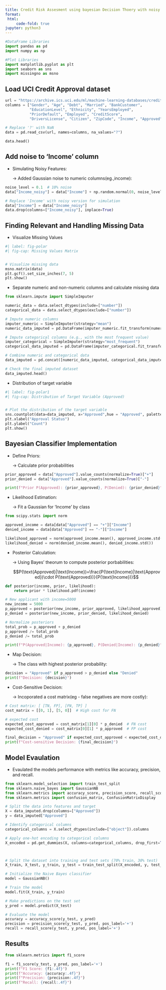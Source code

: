 ```yaml
---
title: Credit Risk Assesment using bayesian Decision Thoery with noisy Financial Data 
format:
 html:
     code-fold: true
jupyter: python3
---
```


```python
#DataFrame Libraries
import pandas as pd
import numpy as np

#Plot Libraries
import matplotlib.pyplot as plt
import seaborn as sns
import missingno as msno

```

## Load UCI Credit Approval dataset

```python

url = "https://archive.ics.uci.edu/ml/machine-learning-databases/credit-screening/crx.data"
columns = ["Gender", "Age", "Debt", "Married", "BankCustomer", 
           "EducationLevel", "Ethnicity", "YearsEmployed", 
           "PriorDefault", "Employed", "CreditScore", 
           "DriversLicense", "Citizen", "ZipCode", "Income", "Approved"]

# Replace '?' with NaN
data = pd.read_csv(url, names=columns, na_values="?")

data.head()
```

## Add noise to 'Income' column

- Simulating Noisy Features:

  → Added Gaussian noise to numeric columns(eg.,income):

```python

noise_level = 0.1  # 10% noise
data["Income_noisy"] = data["Income"] + np.random.normal(0, noise_level * data["Income"].std(), len(data))

# Replace 'Income' with noisy version for simulation
data["Income"] = data["Income_noisy"]
data.drop(columns=["Income_noisy"], inplace=True)
```

## Finding Relevant and Handling Missing Data 

- Visualize Missing Values

```python
#| label: fig-polar
#| fig-cap: Missing Values Matrix


# Visualize missing data
msno.matrix(data)
plt.gcf().set_size_inches(7, 5)
plt.show()
```

- Separate numeric and non-numeric columns and calculate missing data

```python
from sklearn.impute import SimpleImputer

numeric_data = data.select_dtypes(include=["number"])
categorical_data = data.select_dtypes(exclude=["number"])

# Impute numeric columns
imputer_numeric = SimpleImputer(strategy="mean")
numeric_data_imputed = pd.DataFrame(imputer_numeric.fit_transform(numeric_data), columns=numeric_data.columns)

# Impute categorical columns (e.g., with the most frequent value)
imputer_categorical = SimpleImputer(strategy="most_frequent")
categorical_data_imputed = pd.DataFrame(imputer_categorical.fit_transform(categorical_data), columns=categorical_data.columns)

# Combine numeric and categorical data
data_imputed = pd.concat([numeric_data_imputed, categorical_data_imputed], axis=1)

# Check the final imputed dataset
data_imputed.head()
```

- Distribution of target variable

```python
#| label: fig-polar1
#| fig-cap: Distribution of Target Variable (Approved) 


# Plot the distribution of the target variable
sns.countplot(data=data_imputed, x="Approved",hue = "Approved", palette="viridis")
plt.xlabel("Approval Status")
plt.ylabel("Count")
plt.show()
```

## Bayesian Classifier Implementation 

- Define Priors: 

  → Calculate prior probabilities

```python
prior_approved = data["Approved"].value_counts(normalize=True)["+"]
prior_denied = data["Approved"].value_counts(normalize=True)["-"]

print(f"Prior P(Approved): {prior_approved}, P(Denied): {prior_denied}")
```
 
- Likelihood Estimation: 

  → Fit a Gaussian for 'Income' by class

```python
from scipy.stats import norm

approved_income = data[data["Approved"] == "+"]["Income"]
denied_income = data[data["Approved"] == "-"]["Income"]

likelihood_approved = norm(approved_income.mean(), approved_income.std())
likelihood_denied = norm(denied_income.mean(), denied_income.std())
```


- Posterior Calculation: 

  → Using Bayes' theorum to compute posterior porbabilities:

    $$P(\text{Approved}|\text{Income})=\frac{P(\text{Income}|\text{Approved})\cdot P(\text{Approved})}{P(\text{Income})}$$

```python
def posterior(income, prior, likelihood):
    return prior * likelihood.pdf(income)

# New applicant with income=5000
new_income = 5000
p_approved = posterior(new_income, prior_approved, likelihood_approved)
p_denied = posterior(new_income, prior_denied, likelihood_denied)

# Normalize posteriors
total_prob = p_approved + p_denied
p_approved /= total_prob
p_denied /= total_prob

print(f"P(Approved|Income): {p_approved}, P(Denied|Income): {p_denied}")
```

- Map Decision:

  → The class with highest posterior probability:
  
```python
decision = "Approved" if p_approved > p_denied else "Denied"
print(f"Decision: {decision}")
```


- Cost-Sensitive Decision:

  → Incoporated a cost matrix(eg - false negatives are more costly):
  
```python
# Cost matrix: [ [TN, FP], [FN, TP] ]
cost_matrix = [[0, 1], [5, 0]]  # High cost for FN

# expected cost
expected_cost_approved = cost_matrix[1][0] * p_denied  # FN cost
expected_cost_denied = cost_matrix[0][1] * p_approved  # FP cost

final_decision = "Approved" if expected_cost_approved < expected_cost_denied else "Denied"
print(f"Cost-sensitive Decision: {final_decision}")
```


## Model Evaulation 

- Evaulated the models performance with metrics like accuracy, precision, and recall. 

```python
from sklearn.model_selection import train_test_split
from sklearn.naive_bayes import GaussianNB
from sklearn.metrics import accuracy_score, precision_score, recall_score
from sklearn.metrics import confusion_matrix, ConfusionMatrixDisplay

# Split the data into features and target
X = data_imputed.drop(columns=["Approved"])
y = data_imputed["Approved"]

# Identify categorical columns
categorical_columns = X.select_dtypes(include=["object"]).columns

# Apply one-hot encoding to categorical columns
X_encoded = pd.get_dummies(X, columns=categorical_columns, drop_first=True)



# Split the dataset into training and test sets (70% train, 30% test)
X_train, X_test, y_train, y_test = train_test_split(X_encoded, y, test_size=0.3, random_state=42)

# Initialize the Naive Bayes classifier
model = GaussianNB()

# Train the model
model.fit(X_train, y_train)

# Make predictions on the test set
y_pred = model.predict(X_test)

# Evaluate the model
accuracy = accuracy_score(y_test, y_pred)
precision = precision_score(y_test, y_pred, pos_label='+')
recall = recall_score(y_test, y_pred, pos_label='+')
```


## Results

```python
from sklearn.metrics import f1_score

f1 = f1_score(y_test, y_pred, pos_label='+')
print(f"F1 Score: {f1:.4f}")
print(f"Accuracy: {accuracy:.4f}")
print(f"Precision: {precision:.4f}")
print(f"Recall: {recall:.4f}")
```

